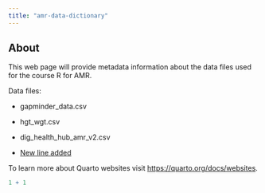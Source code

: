 ```yaml
---
title: "amr-data-dictionary"
---
```


## About

This web page will provide metadata information about the data files used for the course R for AMR.

Data files:

-   gapminder_data.csv

-   hgt_wgt.csv

-   dig_health_hub_amr_v2.csv

-   [New line added]{.underline}

To learn more about Quarto websites visit <https://quarto.org/docs/websites>.

```r
1 + 1
```
